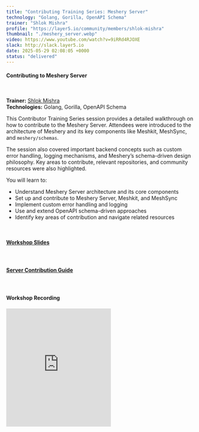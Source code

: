 ```yaml
---
title: "Contributing Training Series: Meshery Server"
technology: "Golang, Gorilla, OpenAPI Schema"
trainer: "Shlok Mishra"
profile: "https://layer5.io/community/members/shlok-mishra"
thumbnail: "./meshery_server.webp"
video: https://www.youtube.com/watch?v=9iRRd4RJOXE
slack: http://slack.layer5.io
date: 2025-05-29 02:08:05 +0000
status: "delivered"
---
```

<h4>Contributing to Meshery Server</h4> <br />
<p>
<strong>Trainer:</strong> <a href="https://layer5.io/community/members/shlok-mishra" target="_blank">Shlok Mishra</a> <br />
<strong>Technologies:</strong> Golang, Gorilla, OpenAPI Schema
</p>

<p>
This Contributor Training Series session provides a detailed walkthrough on how to contribute to the Meshery Server. Attendees were introduced to the architecture of Meshery and its key components like Meshkit, MeshSync, and <code>meshery/schemas</code>.
</p>

<p>
The session also covered important backend concepts such as custom error handling, logging mechanisms, and Meshery’s schema-driven design philosophy. Key areas to contribute, relevant repositories, and community resources were also highlighted.
</p>

You will learn to:

<ul>
  <li>Understand Meshery Server architecture and its core components</li>
  <li>Set up and contribute to Meshery Server, Meshkit, and MeshSync</li>
  <li>Implement custom error handling and logging</li>
  <li>Use and extend OpenAPI schema-driven approaches</li>
  <li>Identify key areas of contribution and navigate related resources</li>
</ul>

<br />
<h4 style="margin-bottom:1.25rem;"><a href="https://docs.google.com/presentation/d/1X0kAAAwHaZ6VHfE8VifWSW5nOdid7GC9L0zcZFP9dac/edit?slide=id.g34811bf5022_0_3#slide=id.g34811bf5022_0_3" target="_blank">Workshop Slides</a></h4>
<br />
<h4 style="margin-bottom:1.25rem;"><a href="https://docs.meshery.io/project/contributing/contributing-server" target="_blank">Server Contribution Guide</a></h4>
<br />
<h4 style="margin-bottom:1.25rem;">Workshop Recording</h4>

<iframe width="50%" src="https://www.youtube.com/embed/9iRRd4RJOXE" loading="lazy" frameborder="0" allow="accelerometer; autoplay; clipboard-write; encrypted-media; gyroscope; picture-in-picture" style="min-height: 315px; min-width: 280px; margin:auto; text-align:center;" allowfullscreen></iframe>
<br />
<br />
